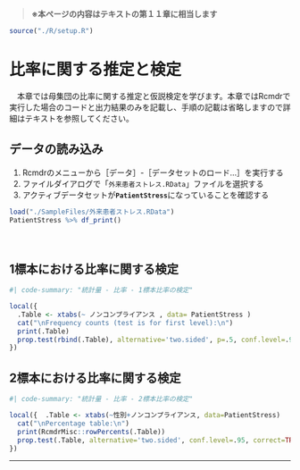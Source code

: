 > **※本ページの内容はテキストの第１１章に相当します**

```r
source("./R/setup.R")
```


# 比率に関する推定と検定
　本章では母集団の比率に関する推定と仮説検定を学びます。本章ではRcmdrで実行した場合のコードと出力結果のみを記載し、手順の記載は省略しますので詳細はテキストを参照してください。


:::{.callout-note collapse="false"}
## データの読み込み

1. Rcmdrのメニューから［データ］-［データセットのロード...］を実行する
1. ファイルダイアログで「`外来患者ストレス.RData`」ファイルを選択する
1. アクティブデータセットが**`PatientStress`**になっていることを確認する

:::

```r
load("./SampleFiles/外来患者ストレス.RData")
PatientStress %>% df_print()
```

　  

## 1標本における比率に関する検定

```r
#| code-summary: "統計量 - 比率 - 1標本比率の検定"

local({
  .Table <- xtabs(~ ノンコンプライアンス , data= PatientStress )
  cat("\nFrequency counts (test is for first level):\n")
  print(.Table)
  prop.test(rbind(.Table), alternative='two.sided', p=.5, conf.level=.95, correct=TRUE)
})
```


## 2標本における比率に関する検定

```r
#| code-summary: "統計量 - 比率 - 2標本比率の検定"

local({  .Table <- xtabs(~性別+ノンコンプライアンス, data=PatientStress)
  cat("\nPercentage table:\n")
  print(RcmdrMisc::rowPercents(.Table))
  prop.test(.Table, alternative='two.sided', conf.level=.95, correct=TRUE)
})
```

---
